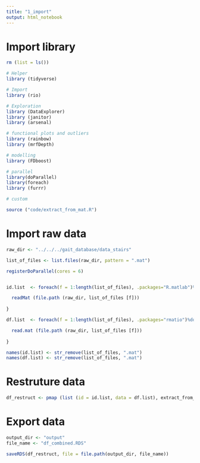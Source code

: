 ```yaml
---
title: "1_import"
output: html_notebook
---
```

 
# Import library

```r
rm (list = ls())

# Helper
library (tidyverse)

# Import
library (rio)

# Exploration 
library (DataExplorer)
library (janitor)
library (arsenal)

# functional plots and outliers
library (rainbow)
library (mrfDepth)

# modelling
library (FDboost)

# parallel
library(doParallel)
library(foreach)
library (furrr)

# custom 

source ("code/extract_from_mat.R")

```

# Import raw data

```r

raw_dir <- "../../../gait_database/data_stairs"

list_of_files <- list.files(raw_dir, pattern = ".mat")

registerDoParallel(cores = 6)


id.list  <- foreach(f = 1:length(list_of_files), .packages="R.matlab")%dopar% {

  readMat (file.path (raw_dir, list_of_files [f]))
  
}

df.list  <- foreach(f = 1:length(list_of_files), .packages="rmatio")%dopar% {

  read.mat (file.path (raw_dir, list_of_files [f]))
  
}

names(id.list) <- str_remove(list_of_files, ".mat")
names(df.list) <- str_remove(list_of_files, ".mat")


```

# Restruture data

```r
df_restruct <- pmap (list (id = id.list, data = df.list), extract_from_mat)

```


# Export data
 
```r

output_dir <- "output"
file_name <- "df_combined.RDS"

saveRDS(df_restruct, file = file.path(output_dir, file_name))
```
